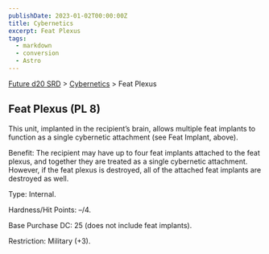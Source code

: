 ```yaml
---
publishDate: 2023-01-02T00:00:00Z
title: Cybernetics
excerpt: Feat Plexus
tags:
  - markdown
  - conversion
  - Astro
---
```






[Future d20 SRD](/#futureD20) > [Cybernetics](future-d20-srd-cybernetics-index) > Feat Plexus




## Feat Plexus (PL 8)


This unit, implanted in the recipient’s brain, allows multiple feat implants to function as a single cybernetic attachment (see Feat Implant, above).


Benefit: The recipient may have up to four feat implants attached to the feat plexus, and together they are treated as a single cybernetic attachment. However, if the feat plexus is destroyed, all of the attached feat implants are destroyed as well.


Type: Internal.


Hardness/Hit Points: –/4.


Base Purchase DC: 25 (does not include feat implants).


Restriction: Military (+3).



